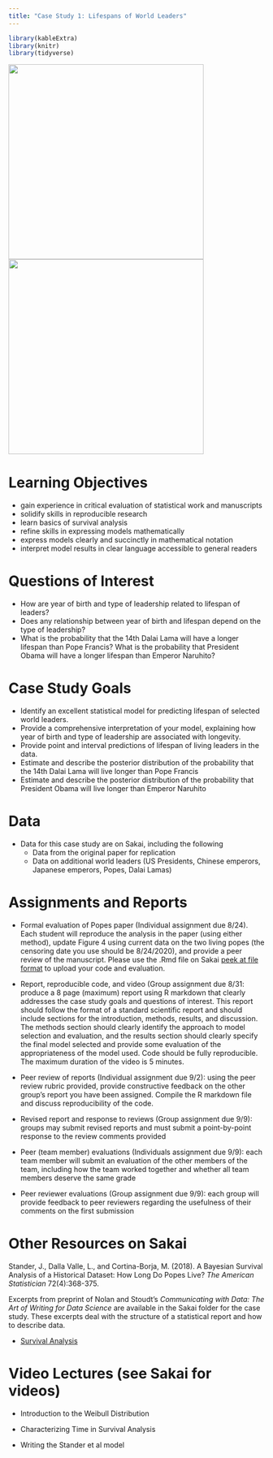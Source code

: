 ```yaml
---
title: "Case Study 1: Lifespans of World Leaders"
---
```


```r
library(kableExtra)
library(knitr)
library(tidyverse)
```

![](images/naruhitopope.jpg){width=4in}  ![](images/obamadalailama.jpg){width=4in}

# Learning Objectives

- gain experience in critical evaluation of statistical work and manuscripts
- solidify skills in reproducible research
- learn basics of survival analysis
- refine skills in expressing models mathematically
- express models clearly and succinctly in mathematical notation
- interpret model results in clear language accessible to general readers

# Questions of Interest

- How are year of birth and type of leadership related to lifespan of leaders? 
- Does any relationship between year of birth and lifespan depend on the type of leadership?
- What is the probability that the 14th Dalai Lama will have a longer lifespan than Pope Francis?  What is the probability that President Obama will have a longer lifespan than Emperor Naruhito?

# Case Study Goals

- Identify an excellent statistical model for predicting lifespan of selected world leaders.
- Provide a comprehensive interpretation of your model, explaining how year of birth and type of leadership are associated with longevity.
- Provide point and interval predictions of lifespan of living leaders in the data.
- Estimate and describe the posterior distribution of the probability that the 14th Dalai Lama will live longer than Pope Francis
- Estimate and describe the posterior distribution of the probability that President Obama will live longer than Emperor Naruhito

# Data

- Data for this case study are on Sakai, including the following
  - Data from the original paper for replication
  - Data on additional world leaders (US Presidents, Chinese emperors, Japanese emperors, Popes, Dalai Lamas)

# Assignments and Reports

- Formal evaluation of Popes paper (Individual assignment due 8/24). Each student will reproduce the analysis in the paper (using either method), update Figure 4 using current data on the two living popes (the censoring date you use should be 8/24/2020), and provide a peer review of the manuscript. Please use the .Rmd file on Sakai [peek at file format](decks/popes_individual.html) to upload your code and evaluation.

- Report, reproducible code, and video (Group assignment due 8/31: produce a 8 page (maximum) report using R markdown that clearly addresses the case study goals and questions of interest. This report should follow the format of a standard scientific report and should include sections for the introduction, methods, results, and discussion. The methods section should clearly identify the approach to model selection and evaluation, and the results section should clearly specify the final model selected and provide some evaluation of the appropriateness of the model used. Code should be fully reproducible. The maximum duration of the video is 5 minutes.

- Peer review of reports (Individual assignment due 9/2): using the peer review rubric provided, provide constructive feedback on the other group's report you have been assigned. Compile the R markdown file and discuss reproducibility of the code.

- Revised report and response to reviews (Group assignment due 9/9): groups may submit revised reports and must submit a point-by-point response to the review comments provided

- Peer (team member) evaluations (Individuals assignment due 9/9): each team member will submit an evaluation of the other members of the team, including how the team worked together and whether all team members deserve the same grade

- Peer reviewer evaluations (Group assignment due 9/9): each group will provide feedback to peer reviewers regarding the usefulness of their comments on the first submission




# Other Resources on Sakai

Stander, J., Dalla Valle, L., and  Cortina-Borja, M. (2018). A Bayesian Survival Analysis of a Historical Dataset: How Long Do Popes Live?  *The American Statistician* 72(4):368-375. 

Excerpts from preprint of Nolan and Stoudt's *Communicating with Data: The Art of Writing for Data Science* are available in the Sakai folder for the case study. These excerpts deal with the structure of a statistical report and how to describe data.

- [Survival Analysis](decks/survival.html)


# Video Lectures (see Sakai for videos)

- Introduction to the Weibull Distribution

- Characterizing Time in Survival Analysis

- Writing the Stander et al model





